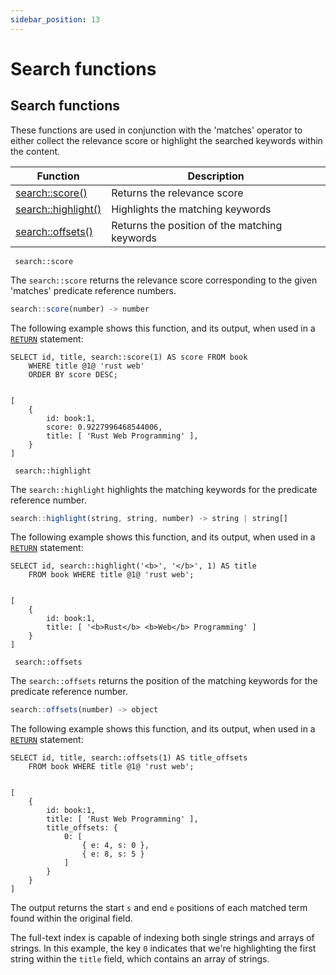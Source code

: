 ```yaml
---
sidebar_position: 13
---
```



# Search functions

## Search functions

These functions are used in conjunction with the 'matches' operator to either collect the relevance score or highlight the searched keywords within the content.

<table>
<thead>
  <tr>
    <th>Function</th>
    <th>Description</th>
  </tr>
</thead>
<tbody>
  <tr>
    <td><a href="/docs/SurrealQL/functions/search#score">search::score()</a></td>
    <td>Returns the relevance score</td>
  </tr>
  <tr>
    <td><a href="/docs/SurrealQL/functions/search#highlight">search::highlight()</a></td>
    <td>Highlights the matching keywords</td>
  </tr>
  <tr>
    <td><a href="/docs/SurrealQL/functions/search#offsets">search::offsets()</a></td>
    <td>Returns the position of the matching keywords</td>
  </tr>
</tbody>
</table>

<div className='layout-group'>
<div className='heading'>
    <div id="score" className='code'>
    <code> search::score </code>
    </div>
</div>

The `search::score` returns the relevance score corresponding to the given 'matches' predicate reference numbers.

```js title="API DEFINITION"
search::score(number) -> number
```
The following example shows this function, and its output, when used in a [`RETURN`](/docs/SurrealQL/statements/return) statement:

```surql
SELECT id, title, search::score(1) AS score FROM book
	WHERE title @1@ 'rust web'
	ORDER BY score DESC;


[
	{
		id: book:1,
		score: 0.9227996468544006,
		title: [ 'Rust Web Programming' ],
	}
]
```
</div>

<div className='layout-group'>
<div className='heading'>
    <div id="highlight" className='code'>
    <code> search::highlight </code>
    </div>
</div>

The `search::highlight` highlights the matching keywords for the predicate reference number.

```js title="API DEFINITION"
search::highlight(string, string, number) -> string | string[]
```
The following example shows this function, and its output, when used in a [`RETURN`](/docs/SurrealQL/statements/return) statement:

```surql
SELECT id, search::highlight('<b>', '</b>', 1) AS title
	FROM book WHERE title @1@ 'rust web';


[
	{
		id: book:1,
		title: [ '<b>Rust</b> <b>Web</b> Programming' ]
	}
]
```
</div>

<div className='layout-group'>
<div className='heading'>
    <div id="offsets" className='code'>
    <code> search::offsets </code>
    </div>
</div>

The `search::offsets` returns the position of the matching keywords for the predicate reference number.

```js title="API DEFINITION"
search::offsets(number) -> object
```
The following example shows this function, and its output, when used in a [`RETURN`](/docs/SurrealQL/statements/return) statement:

```surql
SELECT id, title, search::offsets(1) AS title_offsets
	FROM book WHERE title @1@ 'rust web';


[
	{
		id: book:1,
		title: [ 'Rust Web Programming' ],
		title_offsets: {
			0: [
				{ e: 4, s: 0 },
				{ e: 8, s: 5 }
			]
		}
	}
]
```
The output returns the start `s` and end `e` positions of each matched term found within the original field.

The full-text index is capable of indexing both single strings and arrays of strings. In this example, the key `0` indicates that we're highlighting the first string within the `title` field, which contains an array of strings.
</div>